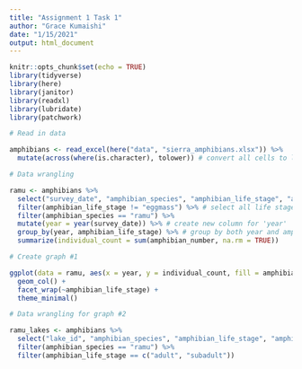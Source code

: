 ```yaml
---
title: "Assignment 1 Task 1"
author: "Grace Kumaishi"
date: "1/15/2021"
output: html_document
---
```


```r
knitr::opts_chunk$set(echo = TRUE)
library(tidyverse)
library(here)
library(janitor)
library(readxl)
library(lubridate)
library(patchwork)
```

```r
# Read in data

amphibians <- read_excel(here("data", "sierra_amphibians.xlsx")) %>% 
  mutate(across(where(is.character), tolower)) # convert all cells to lower case
```

```r
# Data wrangling

ramu <- amphibians %>% 
  select("survey_date", "amphibian_species", "amphibian_life_stage", "amphibian_number") %>% 
  filter(amphibian_life_stage != "eggmass") %>% # select all life stages but eggmass
  filter(amphibian_species == "ramu") %>% 
  mutate(year = year(survey_date)) %>% # create new column for 'year'
  group_by(year, amphibian_life_stage) %>% # group by both year and amphibian life stage in preparation for summing all counts
  summarize(individual_count = sum(amphibian_number, na.rm = TRUE)) 
```

```r
# Create graph #1

ggplot(data = ramu, aes(x = year, y = individual_count, fill = amphibian_life_stage)) +
  geom_col() +
  facet_wrap(~amphibian_life_stage) +
  theme_minimal()
```

```r
# Data wrangling for graph #2

ramu_lakes <- amphibians %>% 
  select("lake_id", "amphibian_species", "amphibian_life_stage", "amphibian_number") %>% 
  filter(amphibian_species == "ramu") %>% 
  filter(amphibian_life_stage == c("adult", "subadult"))

```




